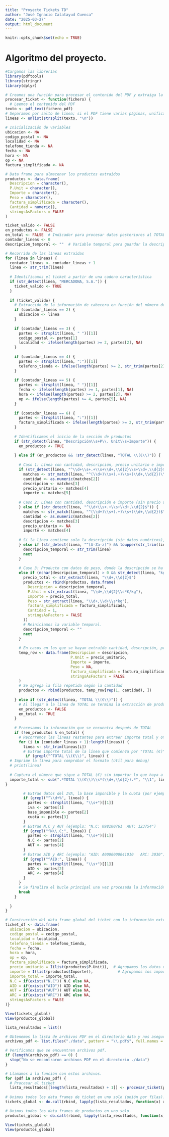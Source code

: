 ```yaml
---
title: "Proyecto Tickets TD"
author: "José Ignacio Calatayud Cuenca"
date: "2025-03-27"
output: html_document
---
```


```r
knitr::opts_chunk$set(echo = TRUE)
```

# Algoritmo del proyecto. 


```r

#Cargamos las librerías
library(pdftools)
library(stringr)
library(dplyr)

```


```r
# Creamos una función para procesar el contenido del PDF y extraiga la información
procesar_ticket <- function(fichero) {
  # Leemos el contenido del PDF
texto <- pdf_text(fichero_pdf)
# Separamos por salto de línea; si el PDF tiene varias páginas, unificamos todas las líneas
lineas <- unlist(strsplit(texto, "\n"))

# Inicialización de variables
ubicacion <- NA
codigo_postal <- NA
localidad <- NA
telefono_tienda <- NA
fecha <- NA
hora <- NA
op <- NA
factura_simplificada <- NA

# Data frame para almacenar los productos extraídos
productos <- data.frame(
  Descripcion = character(), 
  P.Unit = character(), 
  Importe = character(), 
  Peso = character(), 
  factura_simplificada = character(),
  Cantidad = numeric(),
  stringsAsFactors = FALSE
)

ticket_valido <- FALSE
en_productos <- FALSE
en_total <- FALSE  # Indicador para procesar datos posteriores al TOTAL
contador_lineas <- 0
descripcion_temporal <- ""  # Variable temporal para guardar la descripción cuando ésta se encuentra en una línea separada

# Recorrido de las líneas extraídas
for (linea in lineas) {
  contador_lineas <- contador_lineas + 1
  linea <- str_trim(linea)
  
  # Identificamos el ticket a partir de una cadena característica
  if (str_detect(linea, "MERCADONA, S.A.")) {
    ticket_valido <- TRUE
  }
  
  if (ticket_valido) {
    # Extracción de la información de cabecera en función del número de línea
    if (contador_lineas == 2) {
      ubicacion <- linea
    }
    
    if (contador_lineas == 3) {
      partes <- strsplit(linea, " ")[[1]]
      codigo_postal <- partes[1]
      localidad <- ifelse(length(partes) >= 2, partes[2], NA)
    }
    
    if (contador_lineas == 4) {
      partes <- strsplit(linea, ":")[[1]]
      telefono_tienda <- ifelse(length(partes) >= 2, str_trim(partes[2]), NA)
    }
    
    if (contador_lineas == 5) {
      partes <- strsplit(linea, " ")[[1]]
      fecha <- ifelse(length(partes) >= 1, partes[1], NA)
      hora <- ifelse(length(partes) >= 2, partes[2], NA)
      op <- ifelse(length(partes) >= 4, partes[5], NA)
    }
    
    if (contador_lineas == 6) {
      partes <- strsplit(linea, ":")[[1]]
      factura_simplificada <- ifelse(length(partes) >= 2, str_trim(partes[2]), NA)
    }
    
    # Identificamos el inicio de la sección de productos
    if (str_detect(linea, "Descripción\\s+P\\. Unit\\s+Importe")) {
      en_productos <- TRUE
      
    } else if (en_productos && !str_detect(linea, "TOTAL \\(€\\)")) {
      
      # Caso 1: Línea con cantidad, descripción, precio unitario e importe
      if (str_detect(linea, "^\\d+\\s+.+\\s+\\d+,\\d{2}\\s+\\d+,\\d{2}$")) {
        matches <- str_match(linea, "^(\\d+)\\s+(.+)\\s+(\\d+,\\d{2})\\s+(\\d+,\\d{2})$")
        cantidad <- as.numeric(matches[2])
        descripcion <- matches[3]
        precio_unitario <- matches[4]
        importe <- matches[5]
      
      # Caso 2: Línea con cantidad, descripción e importe (sin precio unitario)
      } else if (str_detect(linea, "^\\d+\\s+.+\\s+\\d+,\\d{2}$")) {
        matches <- str_match(linea, "^(\\d+)\\s+(.+)\\s+(\\d+,\\d{2})$")
        cantidad <- as.numeric(matches[2])
        descripcion <- matches[3]
        precio_unitario <- NA
        importe <- matches[4]
      
      # Si la línea contiene solo la descripción (sin datos numéricos), se almacena temporalmente
      } else if (str_detect(linea, "^[A-Za-z]") && toupper(str_trim(linea)) != "PESCADO") {
        descripcion_temporal <- str_trim(linea)
        next
      }
      
      # Caso 3: Producto con datos de peso, donde la descripción se ha extraído previamente.
      else if (nchar(descripcion_temporal) > 0 && str_detect(linea, "kg.*\\d+,\\d{2}$")) {
        precio_total <- str_extract(linea, "\\d+,\\d{2}$")
        productos <- rbind(productos, data.frame(
          Descripcion = descripcion_temporal,
          P.Unit = str_extract(linea, "\\d+,\\d{2}\\s*€/kg"),
          Importe = precio_total,
          Peso = str_extract(linea, "\\d+,\\d+\\s*kg"),
          factura_simplificada = factura_simplificada,
          Cantidad = 1,
          stringsAsFactors = FALSE
        ))
        # Reiniciamos la variable temporal.
        descripcion_temporal <- ""
        next
      }
      
      # En casos en los que se hayan extraído cantidad, descripción, precio unitario e importe
      temp_row <- data.frame(Descripcion = descripcion,
                             P.Unit = precio_unitario,
                             Importe = importe,
                             Peso = NA,
                             factura_simplificada = factura_simplificada,
                             stringsAsFactors = FALSE
      )
      # Se agrega la fila repetida según la cantidad
      productos <- rbind(productos, temp_row[rep(1, cantidad), ])
      
    } else if (str_detect(linea, "TOTAL \\(€\\)")) {
      # Al llegar a la línea de TOTAL se termina la extracción de productos
      en_productos <- FALSE
      en_total <- TRUE
    }
    
    # Procesamos la información que se encuentra después de TOTAL
    if (!en_productos & en_total) {
      # Recorremos las líneas restantes para extraer importe total y otros datos
      for (i in (contador_lineas + 1):length(lineas)) {
        linea <- str_trim(lineas[i])
        # Extrae importe total de la línea que comienza por "TOTAL (€)"
         if (grepl("^TOTAL \\(€\\)", linea)) {
  # Imprime la línea para comprobar el formato (útil para debug)
  # print(linea)
  
  # Captura el número que sigue a TOTAL (€) sin importar lo que haya a continuación
  importe_total <- sub(".*TOTAL \\(€\\)\\s*(\\d+,\\d{2}).*", "\\1", linea)
}

        # Extrae datos del IVA, la base imponible y la cuota (por ejemplo: "0% 21,06 0,00")
        if (grepl("^\\d+%", linea)) {
          partes <- strsplit(linea, "\\s+")[[1]]
          iva <- partes[1]
          base_imponible <- partes[2]
          cuota <- partes[3]
        }
        # Extrae N.C y AUT (ejemplo: "N.C: 098100761  AUT: 123754")
        if (grepl("^N\\.C:", linea)) {
          partes <- strsplit(linea, "\\s+")[[1]]
          N.C <- partes[2]
          AUT <- partes[4] 
        }
        # Extrae AID y ARC (ejemplo: "AID: A0000000041010   ARC: 3030")
        if (grepl("^AID:", linea)) {
          partes <- strsplit(linea, "\\s+")[[1]]
          AID <- partes[2]
          ARC <- partes[4]
        }
      }
      # Se finaliza el bucle principal una vez procesada la información posterior al TOTAL
      break
    }
    
  }
}

# Construcción del data frame global del ticket con la información extraída.
ticket_df <- data.frame(
  ubicacion = ubicacion,
  codigo_postal = codigo_postal,
  localidad = localidad,
  telefono_tienda = telefono_tienda,
  fecha = fecha,
  hora = hora,
  op = op,
  factura_simplificada = factura_simplificada,
  precio_unitario = I(list(productos$P.Unit)),  # Agrupamos los datos de precio unitario del producto
  importe = I(list(productos$Importe)),           # Agrupamos los importes
  importe_total = importe_total,
  N.C = if(exists("N.C")) N.C else NA,
  AID = if(exists("AID")) AID else NA,
  AUT = if(exists("AUT")) AUT else NA,
  ARC = if(exists("ARC")) ARC else NA,
  stringsAsFactors = FALSE
)}

View(tickets_global) 
View(productos_global)
```


```r

lista_resultados = list()

# Obtenemos la lista de archivos PDF en el directorio data y nos aseguramos que también detecte los archivos ".PDF" mediante "ignore.case = TRUE".
archivos_pdf <- list.files("./data", pattern = "\\.pdf$", full.names = TRUE, ignore.case = TRUE)

# Verificamos que se encuentren archivos pdf.
if (length(archivos_pdf) == 0) {
  stop("No se encontraron archivos PDF en el directorio ./data")
}

# Llamamos a la función con estos archivos.
for (pdf in archivos_pdf) {
  # Procesar el ticket
  lista_resultados[[length(lista_resultados) + 1]] <- procesar_ticket(pdf)}
  
# Unimos todos los data frames de ticket en uno solo (unión por filas).
tickets_global <- do.call(rbind, lapply(lista_resultados, function(x) x$ticket))

# Unimos todos los data frames de productos en uno solo.
productos_global <- do.call(rbind, lapply(lista_resultados, function(x) x$productos))

View(tickets_global)
View(productos_global)

```

